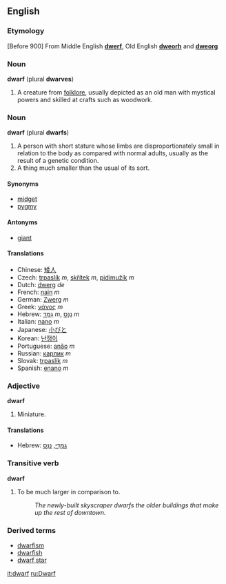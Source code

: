 ==English==
===Etymology===
[Before 900] From Middle English '''[[dwerf]]''', Old English '''[[dweorh]]''' and '''[[dweorg]]'''

===Noun===
'''dwarf''' (plural '''dwarves''')
#A creature from [[folklore]], usually depicted as an old man with mystical powers and skilled at crafts such as woodwork.

===Noun===
'''dwarf''' (plural '''dwarfs''')
#A person with short stature whose limbs are disproportionately small in relation to the body as compared with normal adults, usually as the result of a genetic condition.
#A thing much smaller than the usual of its sort.

====Synonyms====
*[[midget]]
*[[pygmy]]

====Antonyms====
*[[giant]]

====Translations====
*Chinese: [[矮人]]
*Czech: [[trpaslík]]  ''m'', [[skřítek]]  ''m'', [[pidimužík]]  ''m''
*Dutch: [[dwerg]] ''de''
*French: [[nain]] ''m''
*German: [[Zwerg]] ''m''
*Greek: [[νάνος]] ''m''
*Hebrew: [[גמד|גַמָּד]] ''m'', [[ננס|נַנָּס]] ''m''
*Italian: [[nano]] ''m''
*Japanese: [[小びと]]
*Korean: [[난쟁이]]
*Portuguese: [[anão]] ''m''
*Russian: [[карлик]] ''m''
*Slovak: [[trpaslík]]  ''m''
*Spanish: [[enano]] ''m''

===Adjective===
'''dwarf'''

#Miniature.

====Translations====
*Hebrew: [[גמדי|גַמָּדִי]], [[ננס|נַנָּס]]

===Transitive verb===
'''dwarf'''

#To be much larger in comparison to.
#:''The newly-built skyscraper dwarfs the older buildings that make up the rest of downtown.''

===Derived terms===
*[[dwarfism]]
*[[dwarfish]]
*[[dwarf star]]

[[it:dwarf]]
[[ru:Dwarf]]